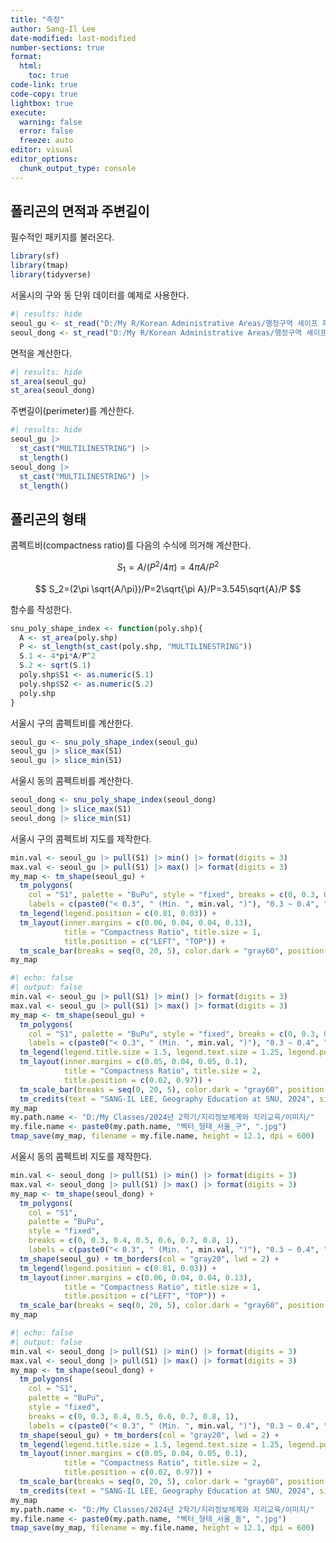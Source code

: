 ```yaml
---
title: "측정"
author: Sang-Il Lee
date-modified: last-modified
number-sections: true
format: 
  html: 
    toc: true
code-link: true
code-copy: true
lightbox: true
execute: 
  warning: false
  error: false
  freeze: auto
editor: visual
editor_options: 
  chunk_output_type: console
---
```


## 폴리곤의 면적과 주변길이

필수적인 패키지를 불러온다.

```r
library(sf)
library(tmap)
library(tidyverse)
```

서울시의 구와 동 단위 데이터를 예제로 사용한다.

```r
#| results: hide
seoul_gu <- st_read("D:/My R/Korean Administrative Areas/행정구역 셰이프 파일/2 Original Cleaning/2023_2Q/SEOUL_GU_2023_2Q.shp")
seoul_dong <- st_read("D:/My R/Korean Administrative Areas/행정구역 셰이프 파일/2 Original Cleaning/2023_2Q/SEOUL_EMD_2023_2Q.shp")
```

면적을 계산한다.

```r
#| results: hide
st_area(seoul_gu)
st_area(seoul_dong)
```

주변길이(perimeter)를 계산한다.

```r
#| results: hide
seoul_gu |> 
  st_cast("MULTILINESTRING") |> 
  st_length()
seoul_dong |> 
  st_cast("MULTILINESTRING") |> 
  st_length()
```

## 폴리곤의 형태

콤펙트비(compactness ratio)를 다음의 수식에 의거해 계산한다.

$$
S_1=A/(P^2/4\pi)=4\pi A/P^2
$$

$$
S_2=(2\pi \sqrt{A/\pi})/P=2\sqrt{\pi A}/P=3.545\sqrt{A}/P
$$

함수를 작성한다.

```r
snu_poly_shape_index <- function(poly.shp){
  A <- st_area(poly.shp)
  P <- st_length(st_cast(poly.shp, "MULTILINESTRING"))
  S.1 <- 4*pi*A/P^2
  S.2 <- sqrt(S.1)
  poly.shp$S1 <- as.numeric(S.1)
  poly.shp$S2 <- as.numeric(S.2)
  poly.shp
}
```

서울시 구의 콤펙트비를 계산한다.

```r
seoul_gu <- snu_poly_shape_index(seoul_gu)
seoul_gu |> slice_max(S1) 
seoul_gu |> slice_min(S1)
```

서울시 동의 콤펙트비를 계산한다.

```r
seoul_dong <- snu_poly_shape_index(seoul_dong)
seoul_dong |> slice_max(S1) 
seoul_dong |> slice_min(S1)
```

서울시 구의 콤펙트비 지도를 제작한다.

```r
min.val <- seoul_gu |> pull(S1) |> min() |> format(digits = 3)
max.val <- seoul_gu |> pull(S1) |> max() |> format(digits = 3)
my_map <- tm_shape(seoul_gu) + 
  tm_polygons(
    col = "S1", palette = "BuPu", style = "fixed", breaks = c(0, 0.3, 0.4, 0.5, 0.6, 1),
    labels = c(paste0("< 0.3", " (Min. ", min.val, ")"), "0.3 ~ 0.4", "0.4 ~ 0.5", "0.5 ~ 0.6", paste0(">= 0.6", " (Max. ", max.val, ")")),     title = "Compactness", legend.show = TRUE) +
  tm_legend(legend.position = c(0.81, 0.03)) + 
  tm_layout(inner.margins = c(0.06, 0.04, 0.04, 0.13), 
            title = "Compactness Ratio", title.size = 1,
            title.position = c("LEFT", "TOP")) + 
  tm_scale_bar(breaks = seq(0, 20, 5), color.dark = "gray60", position = c(0.03, 0.01))
my_map 
```

```r
#| echo: false
#| output: false
min.val <- seoul_gu |> pull(S1) |> min() |> format(digits = 3)
max.val <- seoul_gu |> pull(S1) |> max() |> format(digits = 3)
my_map <- tm_shape(seoul_gu) + 
  tm_polygons(
    col = "S1", palette = "BuPu", style = "fixed", breaks = c(0, 0.3, 0.4, 0.5, 0.6, 1),
    labels = c(paste0("< 0.3", " (Min. ", min.val, ")"), "0.3 ~ 0.4", "0.4 ~ 0.5", "0.5 ~ 0.6", paste0(">= 0.6", " (Max. ", max.val, ")")),     title = "Compactness", legend.show = TRUE) +
  tm_legend(legend.title.size = 1.5, legend.text.size = 1.25, legend.position = c(0.84, 0.06)) + 
  tm_layout(inner.margins = c(0.05, 0.04, 0.05, 0.1), 
            title = "Compactness Ratio", title.size = 2, 
            title.position = c(0.02, 0.97)) + 
  tm_scale_bar(breaks = seq(0, 20, 5), color.dark = "gray60", position = c(0.03, 0.01)) + 
  tm_credits(text = "SANG-IL LEE, Geography Education at SNU, 2024", size = 0.8, position = c(0.76, 0.01))
my_map 
my.path.name <- "D:/My Classes/2024년 2학기/지리정보체계와 지리교육/이미지/"
my.file.name <- paste0(my.path.name, "벡터_형태_서울_구", ".jpg")
tmap_save(my_map, filename = my.file.name, height = 12.1, dpi = 600)
```

서울시 동의 콤펙트비 지도를 제작한다.

```r
min.val <- seoul_dong |> pull(S1) |> min() |> format(digits = 3)
max.val <- seoul_dong |> pull(S1) |> max() |> format(digits = 3)
my_map <- tm_shape(seoul_dong) + 
  tm_polygons(
    col = "S1", 
    palette = "BuPu", 
    style = "fixed", 
    breaks = c(0, 0.3, 0.4, 0.5, 0.6, 0.7, 0.8, 1),
    labels = c(paste0("< 0.3", " (Min. ", min.val, ")"), "0.3 ~ 0.4", "0.4 ~ 0.5", "0.5 ~ 0.6", "0.6 ~ 0.7", "0.7 ~ 0.8", paste0(">= 0.8", " (Max. ", max.val, ")")),     title = "Compactness", legend.show = TRUE) +
  tm_shape(seoul_gu) + tm_borders(col = "gray20", lwd = 2) +
  tm_legend(legend.position = c(0.81, 0.03)) + 
  tm_layout(inner.margins = c(0.06, 0.04, 0.04, 0.13), 
            title = "Compactness Ratio", title.size = 1,
            title.position = c("LEFT", "TOP")) + 
  tm_scale_bar(breaks = seq(0, 20, 5), color.dark = "gray60", position = c(0.03, 0.01))
my_map 
```

```r
#| echo: false
#| output: false
min.val <- seoul_dong |> pull(S1) |> min() |> format(digits = 3)
max.val <- seoul_dong |> pull(S1) |> max() |> format(digits = 3)
my_map <- tm_shape(seoul_dong) + 
  tm_polygons(
    col = "S1", 
    palette = "BuPu", 
    style = "fixed", 
    breaks = c(0, 0.3, 0.4, 0.5, 0.6, 0.7, 0.8, 1),
    labels = c(paste0("< 0.3", " (Min. ", min.val, ")"), "0.3 ~ 0.4", "0.4 ~ 0.5", "0.5 ~ 0.6", "0.6 ~ 0.7", "0.7 ~ 0.8", paste0(">= 0.8", " (Max. ", max.val, ")")),     title = "Compactness", legend.show = TRUE) +
  tm_shape(seoul_gu) + tm_borders(col = "gray20", lwd = 2) +
  tm_legend(legend.title.size = 1.5, legend.text.size = 1.25, legend.position = c(0.84, 0.04)) + 
  tm_layout(inner.margins = c(0.05, 0.04, 0.05, 0.1), 
            title = "Compactness Ratio", title.size = 2, 
            title.position = c(0.02, 0.97)) + 
  tm_scale_bar(breaks = seq(0, 20, 5), color.dark = "gray60", position = c(0.03, 0.01)) + 
  tm_credits(text = "SANG-IL LEE, Geography Education at SNU, 2024", size = 0.8, position = c(0.76, 0.01))
my_map 
my.path.name <- "D:/My Classes/2024년 2학기/지리정보체계와 지리교육/이미지/"
my.file.name <- paste0(my.path.name, "벡터_형태_서울_동", ".jpg")
tmap_save(my_map, filename = my.file.name, height = 12.1, dpi = 600)
```
